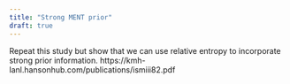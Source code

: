 ```yaml
---
title: "Strong MENT prior"
draft: true 
---
```


Repeat this study but show that we can use relative entropy to incorporate strong prior information. https://kmh-lanl.hansonhub.com/publications/ismiii82.pdf

